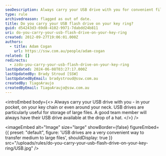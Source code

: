 ```yaml
---
seoDescription: Always carry your USB drive with you for convenient file storage and transfer.
type: rule
archivedreason: flagged as out of date.
title: Do you carry your USB flash drive on your key ring?
guid: d54243d3-69d8-4102-9971-7dabdd24b811
uri: do-you-carry-your-usb-flash-drive-on-your-key-ring
created: 2012-09-27T19:06:01.000Z
authors:
  - title: Adam Cogan
    url: https://ssw.com.au/people/adam-cogan
related: []
redirects:
  - zzdo-you-carry-your-usb-flash-drive-on-your-key-ring
lastUpdated: 2024-06-08T03:27:17.000Z
lastUpdatedBy: Brady Stroud [SSW]
lastUpdatedByEmail: bradystroud@ssw.com.au
createdBy: TiagoAraujo
createdByEmail: TiagoAraujo@ssw.com.au
---
```


<introEmbed
  body={<>
Always carry your USB drive with you - in your pocket, on your key chain or even around your neck. USB drives are particularly useful for storage of large files. A good team member will always have their USB drive available at the drop of a hat.
  </>}
/>

<imageEmbed
  alt="Image"
  size="large"
  showBorder={false}
  figureEmbed={{
    preset: "default",
    figure: 'USB drives are a very convenient way to transfer medium to large files',
    shouldDisplay: true
  }}
  src="/uploads/rules/do-you-carry-your-usb-flash-drive-on-your-key-ring/USB.jpg"
/>

